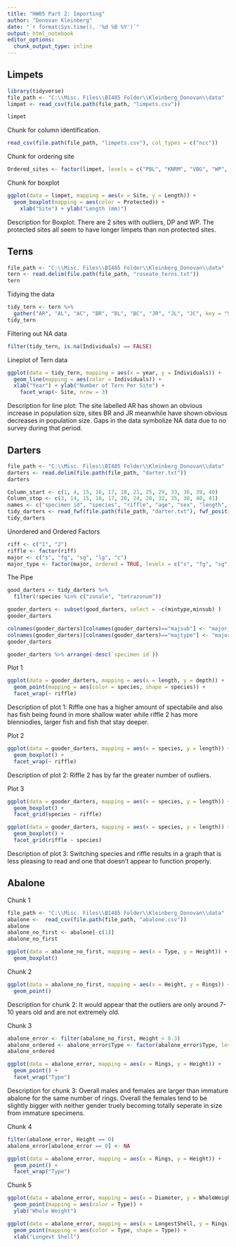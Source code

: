 ```yaml
---
title: "HW05 Part 2: Importing"
author: "Donovan Kleinberg"
date: "`r format(Sys.time(), '%d %B %Y')`"
output: html_notebook
editor_options: 
  chunk_output_type: inline
---
```


## Limpets 

```r
library(tidyverse)
file_path <- "C:\\Misc. Files\\BI485 Folder\\Kleinberg_Donovan\\data"
limpet <- read_csv(file.path(file_path, "limpets.csv"))
```
```r
limpet
```

Chunk for column identification.

```r
read_csv(file.path(file_path, "limpets.csv"), col_types = c("ncc"))
```

Chunk for ordering site

```r
Ordered_sites <- factor(limpet, levels = c("PBL", "KNRM", "VBG", "WP", "PF", "DP", "SIO", "CTZ1", "CTZ2", "CNM"), ordered = TRUE)
```

Chunk for boxplot

```r
ggplot(data = limpet, mapping = aes(x = Site, y = Length)) +
  geom_boxplot(mapping = aes(color = Protected)) +
    xlab("Site") + ylab("Length (mm)")
```

Description for Boxplot: There are 2 sites with outliers, DP and WP. The protected sites all seem to have longer limpets than non protected sites.

## Terns

```r
file_path <- "C:\\Misc. Files\\BI485 Folder\\Kleinberg_Donovan\\data"
tern <- read.delim(file.path(file_path, "roseate_terns.txt"))
tern
```

Tidying the data

```r
tidy_tern <- tern %>% 
  gather("AR", "AL", "AC", "BR", "BL", "BC", "JR", "JL", "JC", key = "Site", value = "Individuals")
tidy_tern
```

Filtering out NA data

```r
filter(tidy_tern, is.na(Individuals) == FALSE)
```

Lineplot of Tern data

```r
ggplot(data = tidy_tern, mapping = aes(x = year, y = Individuals)) +
  geom_line(mapping = aes(color = Individuals)) +
  xlab("Year") + ylab("Number of Tern Per Site") +
    facet_wrap(~ Site, nrow = 3)
```

Description for line plot: The site labelled AR has shown an obvious increase in population size, sites BR and JR meanwhile have shown obvious decreases in population size. Gaps in the data symbolize NA data due to no survey during that period.

## Darters

```r
file_path <- "C:\\Misc. Files\\BI485 Folder\\Kleinberg_Donovan\\data"
darters <- read.delim(file.path(file_path, "darter.txt"))
darters

Column_start <- c(1, 4, 15, 16, 17, 18, 21, 25, 29, 33, 36, 39, 40)
Column_stop <- c(3, 14, 15, 16, 17, 20, 24, 28, 32, 35, 38, 40, 41)
names <- c("specimen id", "species", "riffle", "age", "sex", "length", "depth", "velocity", "temperature", "majsub", "minsub", "majtype", "mintype")
tidy_darters <- read_fwf(file.path(file_path, "darter.txt"), fwf_positions(Column_start, Column_stop, col_names = names), skip = 15)
tidy_darters
```

Unordered and Ordered Factors

```r
riff <- c("1", "2")
riffle <- factor(riff)
major <- c("s", "fg", "sg", "lg", "c")
major_type <- factor(major, ordered = TRUE, levels = c("s", "fg", "sg", "lg", "c"))
```

The Pipe

```r
good_darters <- tidy_darters %>%
  filter(!species %in% c("zonale", "tetrazonum"))
```

```r
gooder_darters <- subset(good_darters, select = -c(mintype,minsub) )
gooder_darters

colnames(gooder_darters)[colnames(gooder_darters)=="majsub"] <- "major_substrate"
colnames(gooder_darters)[colnames(gooder_darters)=="majtype"] <- "major_type"
gooder_darters

gooder_darters %>% arrange(-desc(`specimen id`))
```

Plot 1

```r
ggplot(data = gooder_darters, mapping = aes(x = length, y = depth)) + 
  geom_point(mapping = aes(color = species, shape = species)) +
  facet_wrap(~ riffle)
```

Description of plot 1: Riffle one has a higher amount of spectabile and also has fish being found in more shallow water while riffle 2 has more blenniodies, larger fish and fish that stay deeper.

Plot 2

```r
ggplot(data = gooder_darters, mapping = aes(x = species, y = length)) + 
  geom_boxplot() +
  facet_wrap(~ riffle)

```

Description of plot 2: Riffle 2 has by far the greater number of outliers. 

Plot 3

```r
ggplot(data = gooder_darters, mapping = aes(x = species, y = length)) + 
  geom_boxplot() +
  facet_grid(species ~ riffle)

ggplot(data = gooder_darters, mapping = aes(x = species, y = length)) + 
  geom_boxplot() +
  facet_grid(riffle ~ species)
```

Description of plot 3: Switching species and riffle results in a graph that is less pleasing to read and one that doesn't appear to function properly.

## Abalone

Chunk 1

```r
file_path <- "C:\\Misc. Files\\BI485 Folder\\Kleinberg_Donovan\\data"
abalone <-  read_csv(file.path(file_path, "abalone.csv"))
abalone
abalone_no_first <- abalone[-c(1)]
abalone_no_first

ggplot(data = abalone_no_first, mapping = aes(x = Type, y = Height)) +
  geom_boxplot()
```

Chunk 2

```r
ggplot(data = abalone_no_first, mapping = aes(x = Height, y = Rings)) +
  geom_point()
```

Description for chunk 2: It would appear that the outliers are only around 7-10 years old and are not extremely old.

Chunk 3

```r
abalone_error <- filter(abalone_no_first, Height < 0.3)
abalone_ordered <- abalone_error$Type <- factor(abalone_error$Type, levels = c("I", "F", "M"), ordered = TRUE)
abalone_ordered

ggplot(data = abalone_error, mapping = aes(x = Rings, y = Height)) +
  geom_point() +
  facet_wrap("Type")
```

Description for chunk 3: Overall males and females are larger than immature abalone for the same number of rings. Overall the females tend to be slightly bigger with neither gender truely becoming totally seperate in size from immature specimens.

Chunk 4

```r
filter(abalone_error, Height == 0)
abalone_error[abalone_error == 0] <- NA

ggplot(data = abalone_error, mapping = aes(x = Rings, y = Height)) +
  geom_point() +
  facet_wrap("Type")
```

Chunk 5

```r
ggplot(data = abalone_error, mapping = aes(x = Diameter, y = WholeWeight)) +
  geom_point(mapping = aes(color = Type)) +
  ylab("Whole Weight")

ggplot(data = abalone_error, mapping = aes(x = LongestShell, y = Rings)) +
  geom_point(mapping = aes(color = Type, shape = Type)) +
  xlab("Longest Shell")
```

